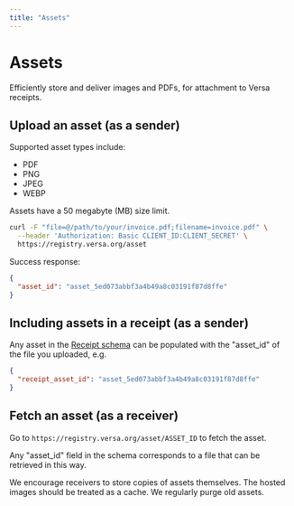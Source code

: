 ```yaml
---
title: "Assets"
---
```


# Assets

Efficiently store and deliver images and PDFs, for attachment to Versa receipts.

## Upload an asset (as a sender)

Supported asset types include:

- PDF
- PNG
- JPEG
- WEBP

Assets have a 50 megabyte (MB) size limit.

```bash
curl -F "file=@/path/to/your/invoice.pdf;filename=invoice.pdf" \
  --header 'Authorization: Basic CLIENT_ID:CLIENT_SECRET' \
  https://registry.versa.org/asset
```

Success response:

```json
{
  "asset_id": "asset_5ed073abbf3a4b49a8c03191f87d8ffe"
}
```

## Including assets in a receipt (as a sender)

Any asset in the [Receipt schema](/receipt) can be populated with the "asset_id" of the file you uploaded, e.g.

```json
{
  "receipt_asset_id": "asset_5ed073abbf3a4b49a8c03191f87d8ffe"
}
```

## Fetch an asset (as a receiver)

Go to `https://registry.versa.org/asset/ASSET_ID` to fetch the asset.

Any "asset_id" field in the schema corresponds to a file that can be retrieved in this way.

We encourage receivers to store copies of assets themselves. The hosted images should be treated as a cache. We regularly purge old assets.
